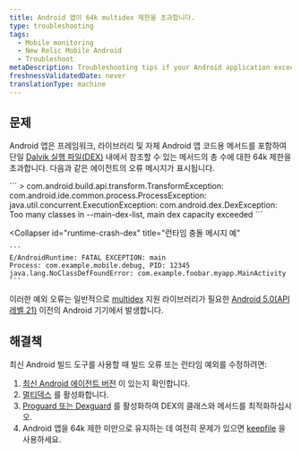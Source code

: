 ```yaml
---
title: Android 앱이 64k multidex 제한을 초과합니다.
type: troubleshooting
tags:
  - Mobile monitoring
  - New Relic Mobile Android
  - Troubleshoot
metaDescription: Troubleshooting tips if your Android application exceeds the 64k limit for DEX files.
freshnessValidatedDate: never
translationType: machine
---
```


## 문제

Android 앱은 프레임워크, 라이브러리 및 자체 Android 앱 코드용 메서드를 포함하여 단일 [Dalvik 실행 파일(DEX)](https://developer.android.com/studio/build/multidex.html) 내에서 참조할 수 있는 메서드의 총 수에 대한 64k 제한을 초과합니다. 다음과 같은 에이전트의 오류 메시지가 표시됩니다.

<CollapserGroup>
  <Collapser
    id="dex-build"
    title="빌드 시간 오류 메시지 예"
  >
    ```
    > com.android.build.api.transform.TransformException: com.android.ide.common.process.ProcessException: 
    java.util.concurrent.ExecutionException: com.android.dex.DexException: Too many classes in --main-dex-list, main dex capacity exceeded
    ```
  </Collapser>

  <Collapser
    id="runtime-crash-dex"
    title="런타임 충돌 메시지 예"
  >
    ```
    E/AndroidRuntime: FATAL EXCEPTION: main
    Process: com.example.mobile.debug, PID: 12345
    java.lang.NoClassDefFoundError: com.example.foobar.myapp.MainActivity
    ```
  </Collapser>
</CollapserGroup>

이러한 예외 오류는 일반적으로 [multidex](https://developer.android.com/studio/build/multidex.html) 지원 라이브러리가 필요한 [Android 5.0(API 레벨 21)](https://developer.android.com/about/versions/android-5.0.html) 이전의 Android 기기에서 발생합니다.

## 해결책

최신 Android 빌드 도구를 사용할 때 빌드 오류 또는 런타임 예외를 수정하려면:

1. [최신 Android 에이전트 버전](/docs/release-notes/mobile-release-notes/android-release-notes) 이 있는지 확인합니다.
2. [멀티덱스](https://developer.android.com/studio/build/multidex.html) 를 활성화합니다.
3. [Proguard 또는 Dexguard](/docs/mobile-monitoring/new-relic-mobile-android/install-configure/configure-proguard-or-dexguard-android-apps) 를 활성화하여 DEX의 클래스와 메서드를 최적화하십시오.
4. Android 앱을 64k 제한 미만으로 유지하는 데 여전히 문제가 있으면 [keepfile](https://google.github.io/android-gradle-dsl/current/com.android.build.gradle.internal.dsl.BuildType.html#com.android.build.gradle.internal.dsl.BuildType:multiDexKeepProguard) 을 사용하세요.
